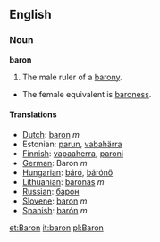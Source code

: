 ==English==
=== Noun ===

'''baron'''

#The male ruler of a [[barony]].
*The female equivalent is [[baroness]].

====Translations====
*[[Dutch]]: [[baron]] ''m''
*Estonian: [[parun]], [[vabahärra]]
*[[Finnish]]: [[vapaaherra]], [[paroni]]
*[[German]]: Baron ''m''
*[[Hungarian]]: [[báró]], [[bárónő]]
*[[Lithuanian]]: [[baronas]] ''m''
*[[Russian]]: [[барон]]
*[[Slovene]]: [[baron]] ''m''
*[[Spanish]]: [[barón]] ''m''

[[et:Baron]]
[[it:baron]]
[[pl:Baron]]
